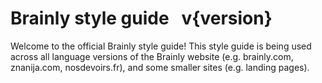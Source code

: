 
<Meta title="Introduction ✏️/Getting Started" />

<h1 style={{display: 'flex', alignItems: 'center'}}>
Brainly style guide &nbsp;

  <Label type="solid" color="mint">
    v{version}
  </Label>
</h1>

Welcome to the official Brainly style guide! This style guide is being used across all language versions of the Brainly website (e.g. <Link href="https://brainly.com">brainly.com</Link>, <Link href="https://znanija.com">znanija.com</Link>, <Link href="https://nosdevoirs.fr">nosdevoirs.fr</Link>), and some smaller sites (e.g. landing pages).
